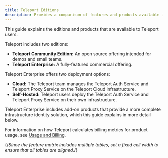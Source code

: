 ```yaml
---
title: Teleport Editions
description: Provides a comparison of features and products available in Teleport Community Edition and Teleport Enterprise.
---
```


This guide explains the editions and products that are available to Teleport
users.

Teleport includes two editions:
- **Teleport Community Edition:** An open source offering intended for demos and
  small teams.
- **Teleport Enterprise:** A fully-featured commercial offering.

Teleport Enterprise offers two deployment
options: 
- **Cloud:** The Teleport team manages the Teleport Auth Service and Teleport
  Proxy Service on the Teleport Cloud infrastructure.
- **Self-Hosted:** Teleport users deploy the Teleport Auth Service and Teleport Proxy
  Service on their own infrastructure.

Teleport Enterprise includes add-on products that provide a more complete
infrastructure identity solution, which this guide explains in more detail
below.

For information on how Teleport calculates billing metrics for product usage,
see [Usage and Billing](./usage-billing.mdx).

{/*Since the feature matrix includes multiple tables, set a fixed cell width to
ensure that all tables are aligned.*/} 
<style dangerouslySetInnerHTML={{__html: `
  table {
    table-layout: fixed;
  }

  table td {
    width: 25%;
  }`}}
/>

## Teleport Zero Trust Access

Teleport Zero Trust Access provides engineers with least-privileged access to
applications, servers, databases, Kubernetes clusters, remote desktops, and
other resources across distributed infrastructure. Built on a foundation of
cryptographic identity and purpose-built for infrastructure, Teleport Zero Trust
Access uses short-lived credentials to enforcing granular access policies and
Zero-Trust principles.

Teleport Zero Trust Access is available in all Teleport editions, with some
features only available in Teleport Enterprise, and some features requiring
self-hosted deployments.

||Teleport Community Edition|Teleport Enterprise (Self-Hosted)|Teleport Enterprise (Cloud)|
|---|---|---|---|
|Agentless Integration with [OpenSSH Servers](./enroll-resources/server-access/openssh/openssh-agentless.mdx)|✔|✔|✔|
|[Dual Authorization](./admin-guides/access-controls/guides/dual-authz.mdx)|✖|✔|✔|
|[Enhanced Session Recording](./enroll-resources/server-access/guides/bpf-session-recording.mdx)|✔|✔|✔|
|[FedRAMP Control](./admin-guides/access-controls/compliance-frameworks/fedramp.mdx)|✖|✔|✖|
|FIPS-compliant binaries available for FedRAMP High|✖|✔|✖|
|IP-Based Restrictions|✖|✔|✔|
|[Moderated Sessions](./admin-guides/access-controls/guides/joining-sessions.mdx)|✖|✔|✔|
|PCI DSS Features|Limited|✔|✔|
|[Protecting Applications](./enroll-resources/application-access/getting-started.mdx)|✔|✔|✔|
|[Protecting Databases](./enroll-resources/database-access/getting-started.mdx)|✔|✔|✔|
|[Protecting Kubernetes Clusters](./enroll-resources/kubernetes-access/getting-started.mdx)|✔|✔|✔|
|[Protecting Linux Servers](./enroll-resources/server-access/getting-started.mdx)|✔|✔|✔|
|[Protecting Windows Desktops](./enroll-resources/desktop-access/introduction.mdx)|✔|✔|✔|
|[Recording Proxy Mode](./enroll-resources/server-access/guides/recording-proxy-mode.mdx)|✔|✔|✖|
|[Role-Based Access Control](./admin-guides/access-controls/guides/role-templates.mdx)|✔|✔|✔|
|[Session Recording with Playback](./reference/architecture/session-recording.mdx)|✔|✔|✔|
|[Single Sign-On](./admin-guides/access-controls/sso/sso.mdx)|GitHub|GitHub, Google Workspace, OIDC, SAML, Teleport|GitHub, Google Workspace, OIDC, SAML, Teleport|
|SOC 2 Features|Limited|✔|✔|
|[Structured Audit Logs](./reference/monitoring/audit.mdx)|✔|✔|✔|

## Teleport Identity Governance

Teleport Identity Governance hardens and monitors identities for both human and
non-human identities. Teleport Identity Governance is bundled by default in
Teleport Enterprise, and users can opt out when signing up for a Teleport
Enterprise account.

||Teleport Community Edition|Teleport Enterprise (Self-Hosted)|Teleport Enterprise (Cloud)|
|---|---|---|---|
|[Access Lists & Access Reviews](./admin-guides/access-controls/access-lists/access-lists.mdx)|✖|✔|✔|
|[Access Monitoring & Response](./admin-guides/access-controls/access-monitoring.mdx)|✖|✔|✔|
|[Device Trust](./admin-guides/access-controls/device-trust/guide.mdx)|✖|✔|✔|
|[Endpoint Management: Jamf](./admin-guides/access-controls/device-trust/jamf-integration.mdx)|✖|✔|✔|
|[Hardware Key Support](./admin-guides/access-controls/guides/hardware-key-support.mdx)|✖|✔|✔|
|[Hardware Security Module support](./admin-guides/deploy-a-cluster/hsm.mdx) for encryption at rest|✖|✔|✖|
|[JIT Access Requests](./admin-guides/access-controls/guides/dual-authz.mdx)|Limited|✔|✔|
|[Session & Identity Locks](./admin-guides/access-controls/guides/locking.mdx)|✖|✔|✔|

## Teleport Machine & Workload Identity

Teleport Machine & Workload Identity is a solution for non-human identity
management and access control, improving infrastructure resiliency by securing
system and data access between machines and workloads. 

See [Usage and Billing](./usage-billing.mdx#machine-and-workload-identities) for
how Teleport calculates usage of this product in addition to Teleport Enterprise
usage.

||Teleport Community Edition|Teleport Enterprise (Self-Hosted)|Teleport Enterprise (Cloud)|
|---|---|---|---|
|[Machine ID](./enroll-resources/machine-id/getting-started.mdx)|✖|✔|✔|
|[Workload Identity](./enroll-resources/workload-identity/getting-started.mdx)|✖|✔|✔|

## Management and licensing

When choosing an edition of Teleport, one consideration to make is how you plan
to manage the cluster and which available option best suits your organization.
While Teleport Enterprise (Cloud) is fully managed, Teleport Enterprise
(Self-Hosted) allows admins to customize certain aspects of their cluster for
large organizations with unique security needs.

||Teleport Community Edition|Teleport Enterprise (Self-Hosted)|Teleport Enterprise (Cloud)|
|---|---|---|---|
|Annual or multi-year contracts, volume discounts|✖|✔|✔|
|Anonymized Usage Tracking|Opt-in|✔|✔|
|Auth Service and Proxy Service Management|Self-hosted|Self-hosted|Fully managed|
|[Backend support](./reference/backends.mdx)|Any S3-compatible storage for session records, many managed backends for custom audit log storage.|Any S3-compatible storage for session records, many managed backends for custom audit log storage|All data is stored in DynamoDB and S3 with server-side encryption.|
|Data storage location|Can store data anywhere in the world, on most managed cloud backends|Can store data anywhere in the world, on most managed cloud backends|Data is stored in Teleport's AWS infrastructure with audit logs/sessions optionally in customer AWS accounts. Proxy Service instances are deployed across the world for low-latency access.|
|License|Commercial|Commercial|Commercial|
|Proxy Service domain name|Custom|Custom|A subdomain of `teleport.sh`|
|Support|Community|24x7 support with premium SLAs and account managers|24x7 support with premium SLAs and account managers|
|Version support|All supported releases available to install and download.|All supported releases available to install and download.|Deploys last stable release with 2-3 week lag for stability.|

